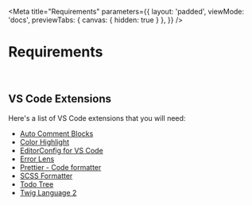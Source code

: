 
<Meta
    title="Requirements"
    parameters={{
        layout: 'padded',
        viewMode: 'docs',
        previewTabs: { canvas: { hidden: true } },
    }}
/>

# Requirements

<br />

## VS Code Extensions

Here's a list of VS Code extensions that you will need:

- [Auto Comment Blocks](https://marketplace.visualstudio.com/items?itemName=kevinkyang.auto-comment-blocks)
- [Color Highlight](https://marketplace.visualstudio.com/items?itemName=naumovs.color-highlight)
- [EditorConfig for VS Code](https://marketplace.visualstudio.com/items?itemName=EditorConfig.EditorConfig)
- [Error Lens](https://marketplace.visualstudio.com/items?itemName=usernamehw.errorlens)
- [Prettier - Code formatter](https://marketplace.visualstudio.com/items?itemName=esbenp.prettier-vscode)
- [SCSS Formatter](https://marketplace.visualstudio.com/items?itemName=sibiraj-s.vscode-scss-formatter)
- [Todo Tree](https://marketplace.visualstudio.com/items?itemName=Gruntfuggly.todo-tree)
- [Twig Language 2](https://marketplace.visualstudio.com/items?itemName=mblode.twig-language-2)
